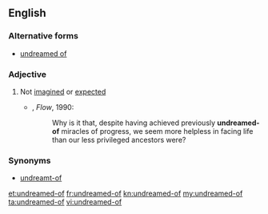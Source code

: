 ==English==
===Alternative forms===
* [[undreamed of]]
===Adjective===
{{en-adj}}

# Not [[imagined]] or [[expected]]
#* {{w|Mihaly Csikszentmihalyi}}, ''Flow'', 1990:
#*: Why is it that, despite having achieved previously '''undreamed-of''' miracles of progress, we seem more helpless in facing life than our less privileged ancestors were?
===Synonyms===
*[[undreamt-of]]

[[et:undreamed-of]]
[[fr:undreamed-of]]
[[kn:undreamed-of]]
[[my:undreamed-of]]
[[ta:undreamed-of]]
[[vi:undreamed-of]]